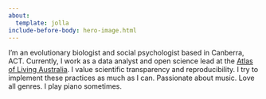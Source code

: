 ```yaml
---
about: 
  template: jolla
include-before-body: hero-image.html
---
```



I'm an evolutionary biologist and social psychologist based in Canberra, ACT. Currently, I work as a data analyst and open science lead at the [Atlas of Living Australia](https://www.ala.org.au/). I value scientific transparency and reproducibility. I try to implement these practices as much as I can. Passionate about music. Love all genres. I play piano sometimes.